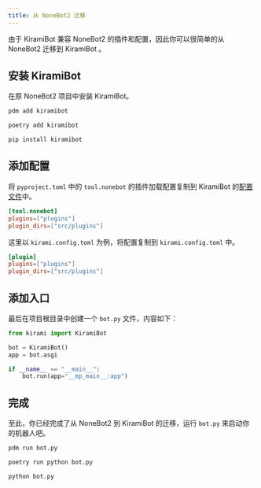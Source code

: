```yaml
---
title: 从 NoneBot2 迁移
---
```


由于 KiramiBot 兼容 NoneBot2 的插件和配置，因此你可以很简单的从 NoneBot2 迁移到 KiramiBot 。

## 安装 KiramiBot

在原 NoneBot2 项目中安装 KiramiBot。


<Tabs groupId="package-manager">
<TabItem value="pdm" label="PDM" default>

```bash
pdm add kiramibot
```

</TabItem>
<TabItem value="poetry" label="Poetry">

```bash
poetry add kiramibot
```

</TabItem>
<TabItem value="pip" label="pip">

```bash
pip install kiramibot
```

</TabItem>
</Tabs>

## 添加配置

将 `pyproject.toml` 中的 `tool.nonebot` 的插件加载配置复制到 KiramiBot 的[配置文件](../tutorial/config)中。

```toml title="pyproject.toml"
[tool.nonebot]
plugins=["plugins"]
plugin_dirs=["src/plugins"]
```

这里以 `kirami.config.toml` 为例，将配置复制到 `kirami.config.toml` 中。

```toml title="kirami.config.toml"
[plugin]
plugins=["plugins"]
plugin_dirs=["src/plugins"]
```

## 添加入口

最后在项目根目录中创建一个 `bot.py` 文件，内容如下：

```python title="bot.py"
from kirami import KiramiBot

bot = KiramiBot()
app = bot.asgi

if __name__ == "__main__":
    bot.run(app="__mp_main__:app")
```

## 完成

至此，你已经完成了从 NoneBot2 到 KiramiBot 的迁移，运行 `bot.py` 来启动你的机器人吧。

<Tabs groupId="package-manager">
<TabItem value="pdm" label="PDM" default>

```bash
pdm run bot.py
```

</TabItem>
<TabItem value="poetry" label="Poetry">

```bash
poetry run python bot.py
```

</TabItem>
<TabItem value="pip" label="pip">

```bash
python bot.py
```

</TabItem>
</Tabs>
